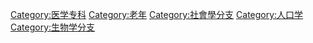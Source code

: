 {{Commonscat|Gerontology}}

[[Category:医学专科|Category:医学专科]]
[[Category:老年|Category:老年]]
[[Category:社會學分支|Category:社會學分支]]
[[Category:人口学|Category:人口学]]
[[Category:生物学分支|Category:生物学分支]]